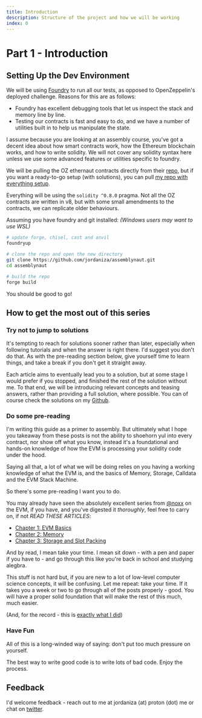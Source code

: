 ```yaml
---
title: Introduction
description: Structure of the project and how we will be working
index: 0
---
```


# Part 1 - Introduction

## Setting Up the Dev Environment

We will be using [Foundry](getfoundry.sh) to run all our tests, as opposed to OpenZeppelin's deployed challenge. Reasons for this are as follows:

- Foundry has excellent debugging tools that let us inspect the stack and memory line by line.
- Testing our contracts is fast and easy to do, and we have a number of utilities built in to help us manipulate the state.

I assume because you are looking at an assembly course, you've got a decent idea about how smart contracts work, how the Ethereum blockchain works, and how to write solidity. We will not cover any solidity syntax here unless we use some advanced features or utilities specific to foundry.

We will be pulling the OZ ethernaut contracts directly from their [repo](https://github.com/OpenZeppelin/ethernaut/tree/master/contracts), but if you want a ready-to-go setup (with solutions), you can pull [my repo with everything setup](https://github.com/jordaniza/assemblynaut).

Everything will be using the `solidity ^0.8.0` pragma. Not all the OZ contracts are written in v8, but with some small amendments to the contracts, we can replicate older behaviours.

Assuming you have foundry and git installed:
_(Windows users may want to use WSL)_

```sh
# update forge, chisel, cast and anvil
foundryup

# clone the repo and open the new directory
git clone https://github.com/jordaniza/assemblynaut.git
cd assemblynaut

# build the repo
forge build
```

You should be good to go!

## How to get the most out of this series

### Try not to jump to solutions

It's tempting to reach for solutions sooner rather than later, especially when following tutorials and when the answer is right there. I'd suggest you don't do that. As with the pre-reading section below, give yourself time to learn things, and take a break if you don't get it straight away.

Each article aims to eventually lead you to a solution, but at some stage I would prefer if you stopped, and finished the rest of the solution without me. To that end, we will be introducing relevant concepts and teasing answers, rather than providing a full solution, where possible. You can of course check the solutions on my [Github](https://github.com/jordaniza/assemblynaut/tree/main/test).

### Do some pre-reading

I'm writing this guide as a primer to assembly. But ultimately what I hope you takeaway from these posts is not the ability to shoehorn yul into every contract, nor show off what you know, instead it's a foundational and hands-on knowledge of how the EVM is processing your solidity code under the hood.

Saying all that, a lot of what we will be doing relies on you having a working knowledge of what the EVM is, and the basics of Memory, Storage, Calldata and the EVM Stack Machine.

So there's some pre-reading I want you to do.

You may already have seen the absolutely excellent series from [@noxx](https://twitter.com/noxx3xxon) on the EVM, if you have, and you've digested it _thoroughly_, feel free to carry on, if not _READ THESE ARTICLES_:

- [Chapter 1: EVM Basics](https://noxx.substack.com/p/evm-deep-dives-the-path-to-shadowy)
- [Chapter 2: Memory](https://noxx.substack.com/p/evm-deep-dives-the-path-to-shadowy-d6b)
- [Chapter 3: Storage and Slot Packing](https://noxx.substack.com/p/evm-deep-dives-the-path-to-shadowy-3ea)

And by read, I mean take your time. I mean sit down - with a pen and paper if you have to - and go through this like you're back in school and studying alegbra.

This stuff is not hard but, if you are new to a lot of low-level computer science concepts, it will be confusing. Let me repeat: take your time. If it takes you a week or two to go through all of the posts properly - good. You will have a proper solid foundation that will make the rest of this much, much easier.

(And, for the record - this is [exactly what I did](https://github.com/jordaniza/Noxx-EVM-walkthroughs/tree/main/docs))

### Have Fun

All of this is a long-winded way of saying: don't put too much pressure on yourself.

The best way to write good code is to write lots of bad code. Enjoy the process.

## Feedback

I'd welcome feedback - reach out to me at jordaniza (at) proton (dot) me or chat on [twitter](https://twitter.com/jordanimran2).
